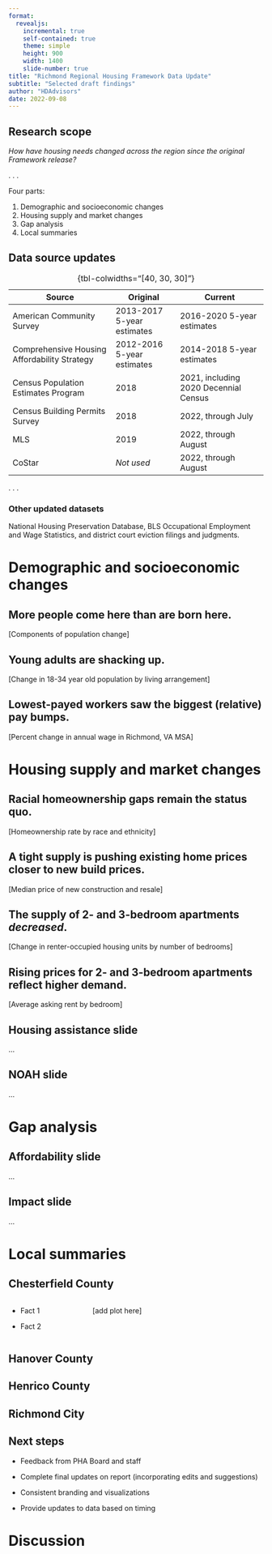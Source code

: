 ```yaml
---
format:
  revealjs:
    incremental: true
    self-contained: true
    theme: simple
    height: 900
    width: 1400
    slide-number: true
title: "Richmond Regional Housing Framework Data Update"
subtitle: "Selected draft findings"
author: "HDAdvisors"
date: 2022-09-08
---
```


## Research scope

*How have housing needs changed across the region since the original Framework release?*

. . .

Four parts:

1.  Demographic and socioeconomic changes
2.  Housing supply and market changes
3.  Gap analysis
4.  Local summaries

## Data source updates

| Source                                       | Original                   | Current                               |
|-----------------------------|------------------|-------------------------|
| American Community Survey                    | 2013-2017 5-year estimates | 2016-2020 5-year estimates            |
| Comprehensive Housing Affordability Strategy | 2012-2016 5-year estimates | 2014-2018 5-year estimates            |
| Census Population Estimates Program          | 2018                       | 2021, including 2020 Decennial Census |
| Census Building Permits Survey               | 2018                       | 2022, through July                    |
| MLS                                          | 2019                       | 2022, through August                  |
| CoStar                                       | *Not used*                 | 2022, through August                  |

: {tbl-colwidths="\[40, 30, 30\]"}

. . .

::: callout-tip
### Other updated datasets

National Housing Preservation Database, BLS Occupational Employment and Wage Statistics, and district court eviction filings and judgments.
:::

# Demographic and socioeconomic changes

## More people come here than are born here.

\[Components of population change\]

## Young adults are shacking up.

\[Change in 18-34 year old population by living arrangement\]

## Lowest-payed workers saw the biggest (relative) pay bumps.

\[Percent change in annual wage in Richmond, VA MSA\]

# Housing supply and market changes

## Racial homeownership gaps remain the status quo.

\[Homeownership rate by race and ethnicity\]

## A tight supply is pushing existing home prices closer to new build prices.

\[Median price of new construction and resale\]

## The supply of 2- and 3-bedroom apartments *decreased*.

\[Change in renter-occupied housing units by number of bedrooms\]

## Rising prices for 2- and 3-bedroom apartments reflect higher demand.

\[Average asking rent by bedroom\]

## Housing assistance slide

...

## NOAH slide

...

# Gap analysis

## Affordability slide

...

## Impact slide

...

# Local summaries

## Chesterfield County

::: columns
::: {.column width="30%"}
-   Fact 1

-   Fact 2
:::

::: {.column width="70%"}
\[add plot here\]
:::
:::

## Hanover County

## Henrico County

## Richmond City

## Next steps

-   Feedback from PHA Board and staff

-   Complete final updates on report (incorporating edits and suggestions)

-   Consistent branding and visualizations

-   Provide updates to data based on timing

# Discussion
